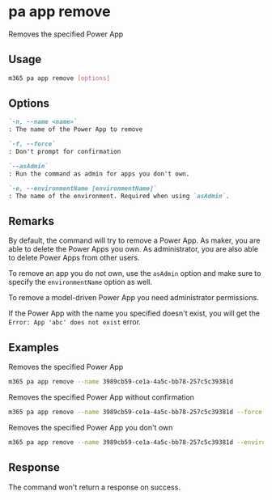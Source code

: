 
# pa app remove

Removes the specified Power App

## Usage

```sh
m365 pa app remove [options]
```

## Options

```md definition-list
`-n, --name <name>`
: The name of the Power App to remove

`-f, --force`
: Don't prompt for confirmation

`--asAdmin`
: Run the command as admin for apps you don't own.

`-e, --environmentName [environmentName]`
: The name of the environment. Required when using `asAdmin`.
```

<Global />

## Remarks

By default, the command will try to remove a Power App. As maker, you are able to delete the Power Apps you own. As administrator, you are also able to delete Power Apps from other users.

To remove an app you do not own, use the `asAdmin` option and make sure to specify the `environmentName` option as well.

To remove a model-driven Power App you need administrator permissions.

If the Power App with the name you specified doesn't exist, you will get the `Error: App 'abc' does not exist` error.

## Examples

Removes the specified Power App

```sh
m365 pa app remove --name 3989cb59-ce1a-4a5c-bb78-257c5c39381d
```

Removes the specified Power App without confirmation

```sh
m365 pa app remove --name 3989cb59-ce1a-4a5c-bb78-257c5c39381d --force
```

Removes the specified Power App you don't own

```sh
m365 pa app remove --name 3989cb59-ce1a-4a5c-bb78-257c5c39381d --environmentName Default-d87a7535-dd31-4437-bfe1-95340acd55c5 --asAdmin
```

## Response

The command won't return a response on success.
